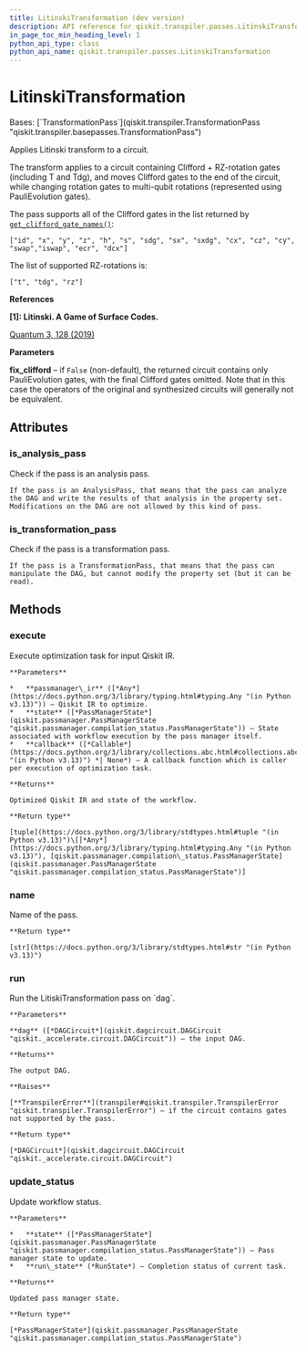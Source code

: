 ```yaml
---
title: LitinskiTransformation (dev version)
description: API reference for qiskit.transpiler.passes.LitinskiTransformation in the dev version of qiskit
in_page_toc_min_heading_level: 1
python_api_type: class
python_api_name: qiskit.transpiler.passes.LitinskiTransformation
---
```


# LitinskiTransformation

<Class id="qiskit.transpiler.passes.LitinskiTransformation" isDedicatedPage={true} github="https://github.com/Qiskit/qiskit/tree/main/qiskit/transpiler/passes/optimization/litinski_transformation.py#L21-L77" signature="qiskit.transpiler.passes.LitinskiTransformation(*args, **kwargs)" modifiers="class">
  Bases: [`TransformationPass`](qiskit.transpiler.TransformationPass "qiskit.transpiler.basepasses.TransformationPass")

  Applies Litinski transform to a circuit.

  The transform applies to a circuit containing Clifford + RZ-rotation gates (including T and Tdg), and moves Clifford gates to the end of the circuit, while changing rotation gates to multi-qubit rotations (represented using PauliEvolution gates).

  The pass supports all of the Clifford gates in the list returned by [`get_clifford_gate_names()`](qiskit.quantum_info.get_clifford_gate_names "qiskit.quantum_info.get_clifford_gate_names"):

  `["id", "x", "y", "z", "h", "s", "sdg", "sx", "sxdg", "cx", "cz", "cy", "swap","iswap", "ecr", "dcx"]`

  The list of supported RZ-rotations is:

  `["t", "tdg", "rz"]`

  **References**

  **\[1]: Litinski. A Game of Surface Codes.**

  [Quantum 3, 128 (2019)](https://quantum-journal.org/papers/q-2019-03-05-128)

  **Parameters**

  **fix\_clifford** – if `False` (non-default), the returned circuit contains only PauliEvolution gates, with the final Clifford gates omitted. Note that in this case the operators of the original and synthesized circuits will generally not be equivalent.

  ## Attributes

  ### is\_analysis\_pass

  <Attribute id="qiskit.transpiler.passes.LitinskiTransformation.is_analysis_pass">
    Check if the pass is an analysis pass.

    If the pass is an AnalysisPass, that means that the pass can analyze the DAG and write the results of that analysis in the property set. Modifications on the DAG are not allowed by this kind of pass.
  </Attribute>

  ### is\_transformation\_pass

  <Attribute id="qiskit.transpiler.passes.LitinskiTransformation.is_transformation_pass">
    Check if the pass is a transformation pass.

    If the pass is a TransformationPass, that means that the pass can manipulate the DAG, but cannot modify the property set (but it can be read).
  </Attribute>

  ## Methods

  ### execute

  <Function id="qiskit.transpiler.passes.LitinskiTransformation.execute" github="https://github.com/Qiskit/qiskit/tree/main/qiskit/transpiler/basepasses.py#L161-L180" signature="execute(passmanager_ir, state, callback=None)">
    Execute optimization task for input Qiskit IR.

    **Parameters**

    *   **passmanager\_ir** ([*Any*](https://docs.python.org/3/library/typing.html#typing.Any "(in Python v3.13)")) – Qiskit IR to optimize.
    *   **state** ([*PassManagerState*](qiskit.passmanager.PassManagerState "qiskit.passmanager.compilation_status.PassManagerState")) – State associated with workflow execution by the pass manager itself.
    *   **callback** ([*Callable*](https://docs.python.org/3/library/collections.abc.html#collections.abc.Callable "(in Python v3.13)") *| None*) – A callback function which is caller per execution of optimization task.

    **Returns**

    Optimized Qiskit IR and state of the workflow.

    **Return type**

    [tuple](https://docs.python.org/3/library/stdtypes.html#tuple "(in Python v3.13)")\[[*Any*](https://docs.python.org/3/library/typing.html#typing.Any "(in Python v3.13)"), [qiskit.passmanager.compilation\_status.PassManagerState](qiskit.passmanager.PassManagerState "qiskit.passmanager.compilation_status.PassManagerState")]
  </Function>

  ### name

  <Function id="qiskit.transpiler.passes.LitinskiTransformation.name" github="https://github.com/Qiskit/qiskit/tree/main/qiskit/passmanager/base_tasks.py#L68-L70" signature="name()">
    Name of the pass.

    **Return type**

    [str](https://docs.python.org/3/library/stdtypes.html#str "(in Python v3.13)")
  </Function>

  ### run

  <Function id="qiskit.transpiler.passes.LitinskiTransformation.run" github="https://github.com/Qiskit/qiskit/tree/main/qiskit/transpiler/passes/optimization/litinski_transformation.py#L58-L77" signature="run(dag)">
    Run the LitiskiTransformation pass on `dag`.

    **Parameters**

    **dag** ([*DAGCircuit*](qiskit.dagcircuit.DAGCircuit "qiskit._accelerate.circuit.DAGCircuit")) – the input DAG.

    **Returns**

    The output DAG.

    **Raises**

    [**TranspilerError**](transpiler#qiskit.transpiler.TranspilerError "qiskit.transpiler.TranspilerError") – if the circuit contains gates not supported by the pass.

    **Return type**

    [*DAGCircuit*](qiskit.dagcircuit.DAGCircuit "qiskit._accelerate.circuit.DAGCircuit")
  </Function>

  ### update\_status

  <Function id="qiskit.transpiler.passes.LitinskiTransformation.update_status" github="https://github.com/Qiskit/qiskit/tree/main/qiskit/transpiler/basepasses.py#L182-L190" signature="update_status(state, run_state)">
    Update workflow status.

    **Parameters**

    *   **state** ([*PassManagerState*](qiskit.passmanager.PassManagerState "qiskit.passmanager.compilation_status.PassManagerState")) – Pass manager state to update.
    *   **run\_state** (*RunState*) – Completion status of current task.

    **Returns**

    Updated pass manager state.

    **Return type**

    [*PassManagerState*](qiskit.passmanager.PassManagerState "qiskit.passmanager.compilation_status.PassManagerState")
  </Function>
</Class>

